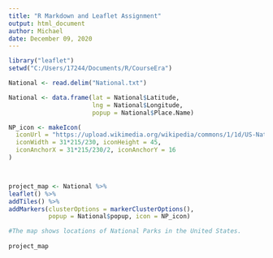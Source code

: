 ---
title: "R Markdown and Leaflet Assignment"
output: html_document
author: Michael
date: December 09, 2020
---

```{r}
library("leaflet")
setwd("C:/Users/17244/Documents/R/CourseEra")

National <- read.delim("National.txt")

National <- data.frame(lat = National$Latitude,
                       lng = National$Longitude,
                       popup = National$Place.Name)

NP_icon <- makeIcon(
  iconUrl = "https://upload.wikimedia.org/wikipedia/commons/1/1d/US-NationalParkService-Logo.svg",
  iconWidth = 31*215/230, iconHeight = 45,
  iconAnchorX = 31*215/230/2, iconAnchorY = 16
)



project_map <- National %>%
leaflet() %>%
addTiles() %>%
addMarkers(clusterOptions = markerClusterOptions(), 
           popup = National$popup, icon = NP_icon)

#The map shows locations of National Parks in the United States.
                                            
project_map

```   